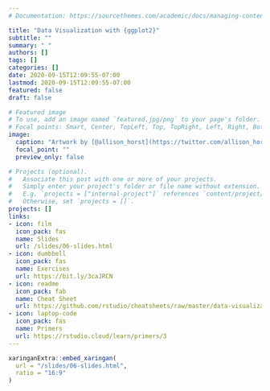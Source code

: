 ```yaml
---
# Documentation: https://sourcethemes.com/academic/docs/managing-content/

title: "Data Visualization with {ggplot2}"
subtitle: ""
summary: " "
authors: []
tags: []
categories: []
date: 2020-09-15T12:09:55-07:00
lastmod: 2020-09-15T12:09:55-07:00
featured: false
draft: false

# Featured image
# To use, add an image named `featured.jpg/png` to your page's folder.
# Focal points: Smart, Center, TopLeft, Top, TopRight, Left, Right, BottomLeft, Bottom, BottomRight.
image:
  caption: "Artwork by [@allison_horst](https://twitter.com/allison_horst)"
  focal_point: ""
  preview_only: false

# Projects (optional).
#   Associate this post with one or more of your projects.
#   Simply enter your project's folder or file name without extension.
#   E.g. `projects = ["internal-project"]` references `content/project/deep-learning/index.md`.
#   Otherwise, set `projects = []`.
projects: []
links:
- icon: film
  icon_pack: fas
  name: Slides
  url: /slides/06-slides.html
- icon: dumbbell
  icon_pack: fas
  name: Exercises
  url: https://bit.ly/3caJRCN
- icon: readme
  icon_pack: fab
  name: Cheat Sheet
  url: https://github.com/rstudio/cheatsheets/raw/master/data-visualization-2.1.pdf
- icon: laptop-code
  icon_pack: fas
  name: Primers
  url: https://rstudio.cloud/learn/primers/3
---
```


```r
xaringanExtra::embed_xaringan(
  url = "/slides/06-slides.html",
  ratio = "16:9"
)
```


